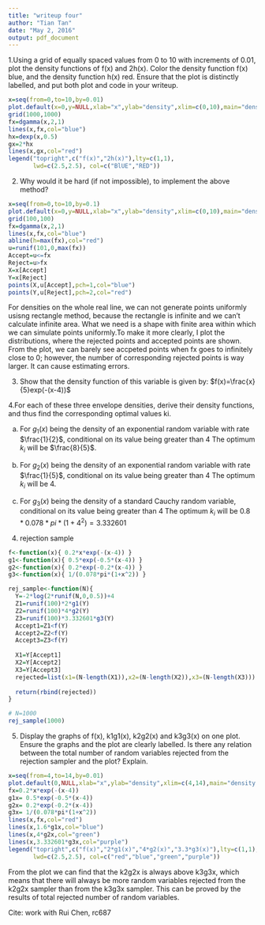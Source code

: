 ```yaml
---
title: "writeup four"
author: "Tian Tan"
date: "May 2, 2016"
output: pdf_document
---
```


1.Using a grid of equally spaced values from 0 to 10 with increments of 0.01, plot the density functions of f(x) and 2h(x). Color the density function f(x) blue, and the density function h(x) red. Ensure that the plot is distinctly labelled, and put both plot and code in your writeup.
```r
x=seq(from=0,to=10,by=0.01)
plot.default(x=0,y=NULL,xlab="x",ylab="density",xlim=c(0,10),main="density functions",type="l")
grid(1000,1000)
fx=dgamma(x,2,1)
lines(x,fx,col="blue")
hx=dexp(x,0.5)
gx=2*hx
lines(x,gx,col="red")
legend("topright",c("f(x)","2h(x)"),lty=c(1,1),
       lwd=c(2.5,2.5), col=c("BlUE","RED"))

```

2. Why would it be hard (if not impossible), to implement the above method?

```r
x=seq(from=0,to=10,by=0.1)
plot.default(x=0,y=NULL,xlab="x",ylab="density",xlim=c(0,10),main="density functions",type="l")
grid(100,100)
fx=dgamma(x,2,1)
lines(x,fx,col="blue")
abline(h=max(fx),col="red")
u=runif(101,0,max(fx))
Accept=u<=fx
Reject=u>fx
X=x[Accept]
Y=x[Reject]
points(X,u[Accept],pch=1,col="blue")
points(Y,u[Reject],pch=2,col="red")
```

For densities on the whole real line, we can not generate points uniformly usisng rectangle method, because the rectangle is infinite and we can't calculate infinite area. What we need is a shape with finite area within which we can simulate points uniformly.To make it more clearly, I plot the distributions, where the rejected points and accepted points are shown. From the plot, we can barely see accpeted points when fx goes to infinitely close to 0; however, the number of corresponding rejected points is way larger. It can cause estimating errors. 

3. Show that the density function of this variable is given by: $f(x)=\frac{x}{5}exp(-(x-4))$ 
\begin{eqnarray*}
f(x;\alpha;\beta) &=& \frac{\beta^{\alpha}x^{\alpha-1}e^{-x\beta}}{\Gamma(\alpha)}\\
                  &=& xe^{-x} \\
f(x>4;\alpha;\beta) &=& \frac{1-\int_{0}^4xe^{-x}dx}{\int_{0}^{\infty}xe^{-x}dx} \\
                    &=& \frac{1-(-5e^{-4}+1)}{1} \\
                    &=& 5e^{-4} \\
f(x;\alpha;\beta|x>4) &=& \frac{f(x;\alpha;\beta)}{f(x>4;\alpha;\beta)} \\
                      &=& \frac{xe^{-x}}{5e^{-4}}\\
                      &=& \frac{x}{5}e^{-(x-4)}
\end{eqnarray*}

4.For each of these three envelope densities, derive their density functions, and thus find the corresponding optimal values ki.

a) For $g_1(x)$ being the density of an exponential random variable with rate $\frac{1}{2}$, conditional on its value being greater than 4
\begin{eqnarray*}
g_1(x) &=& \lambda e^{-\lambda x} = \frac{1}{2}e^{-\frac{x}{2}} \\ 
g_1(x>4) &=& \frac{1-G_1(x\leq 4)}{G_1(x)}\\
         &=& \frac{1-\int_{0}^4\frac{1}{2}e^{-\frac{x}{2}}dx}{\int_{0}^{\infty}\frac{1}{2}e^{-\frac{x}{2}}dx} \\
         &=& e^{-2} \\
g_1(x|x>4) &=& \frac{g_1(x)}{g_1(x>4)}\\
           &=& \frac{1}{2}e^{-(\frac{x}{2}-2)}
\end{eqnarray*}
The optimum $k_i$ will be $\frac{8}{5}$.


b) For $g_2(x)$ being the density of an exponential random variable with rate $\frac{1}{5}$, conditional on its value being greater than 4
\begin{eqnarray*}
g_2(x) &=& \lambda e^{-\lambda x} = \frac{1}{5}e^{-\frac{x}{5}} \\ 
g_2(x>4) &=& \frac{1-G_2(x\leq 4)}{G_2(x)}\\
         &=& \frac{1-\int_{0}^4\frac{1}{5}e^{-\frac{x}{5}}dx}{\int_{0}^{\infty}\frac{1}{5}e^{-\frac{x}{5}}dx} \\
         &=& e^{-\frac{4}{5}} \\
g_2(x|x>4) &=& \frac{g_1(x)}{g_1(x>4)}\\
           &=& \frac{1}{5}e^{-\frac{x-4}{5}}
\end{eqnarray*}
The optimum $k_i$ will be 4.


c) For $g_3(x)$ being the density of a standard Cauchy random variable, conditional on its value being greater than 4
\begin{eqnarray*}
g_3(x) &=& \frac{1}{\pi(1+x^2)} \\ 
g_3(x>4) &=& \frac{1-G_3(x\leq 4)}{G_3(x)}\\
         &=& \frac{1-\int_{0}^4\frac{1}{\pi(1+x^2)}dx}{\int_{0}^{\infty}\frac{1}{\pi(1+x^2)}dx} \\
         &=& 1-(0.4220209+0.5) = 0.0779791 \approx 0.078 \\
g_3(x|x>4) &=& \frac{g_1(x)}{g_1(x>4)}\\
           &=& \frac{1}{0.078\pi(1+x^2)}
\end{eqnarray*}
The optimum $k_i$ will be $0.8*0.078*pi*(1+4^2)=3.332601$


4. rejection sample
```r
f<-function(x){ 0.2*x*exp(-(x-4)) }
g1<-function(x){ 0.5*exp(-0.5*(x-4)) }
g2<-function(x){ 0.2*exp(-0.2*(x-4)) }
g3<-function(x){ 1/(0.078*pi*(1+x^2)) }

rej_sample<-function(N){
  Y=-2*log(2*runif(N,0,0.5))+4
  Z1=runif(100)*2*g1(Y)
  Z2=runif(100)*4*g2(Y)
  Z3=runif(100)*3.332601*g3(Y)
  Accept1=Z1<f(Y)
  Accept2=Z2<f(Y)
  Accept3=Z3<f(Y)
  
  X1=Y[Accept1]
  X2=Y[Accept2]
  X3=Y[Accept3]
  rejected=list(x1=(N-length(X1)),x2=(N-length(X2)),x3=(N-length(X3)))
  
  return(rbind(rejected))
}

# N=1000
rej_sample(1000)
```


5. Display the graphs of f(x), k1g1(x), k2g2(x) and k3g3(x) on one plot. Ensure the graphs and the plot are clearly labelled. Is there any relation between the total number of random variables rejected from the rejection sampler and the plot? Explain.
```r
x=seq(from=4,to=14,by=0.01)
plot.default(0,NULL,xlab="x",ylab="density",xlim=c(4,14),main="density functions",type="l")
fx=0.2*x*exp(-(x-4)) 
g1x= 0.5*exp(-0.5*(x-4)) 
g2x= 0.2*exp(-0.2*(x-4)) 
g3x= 1/(0.078*pi*(1+x^2)) 
lines(x,fx,col="red")
lines(x,1.6*g1x,col="blue")
lines(x,4*g2x,col="green")
lines(x,3.332601*g3x,col="purple")
legend("topright",c("f(x)","2*g1(x)","4*g2(x)","3.3*g3(x)"),lty=c(1,1),
       lwd=c(2.5,2.5), col=c("red","blue","green","purple"))
```

From the plot we can find that the k2g2x is always above k3g3x, which means that there will always be more random variables rejected from the k2g2x sampler than from the k3g3x sampler. This can be proved by the results of total rejected number of random variables. 


Cite: work with Rui Chen, rc687
